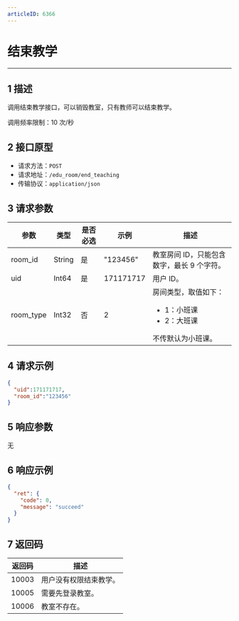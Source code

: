 ```yaml
---
articleID: 6366
---
```

<style>
table th:nth-of-type(1) { min-width: 120px; width: 15%; }
table th:nth-of-type(2) { min-width: 120px; width: 15%; }
table th:nth-of-type(3) { min-width: 120px; width: 15%; }
table th:nth-of-type(4) { min-width: 120px; width: 15%; }
table th:nth-of-type(5) { min-width: 120px; width: 40%; }
table {width: 100%;}
</style>

# 结束教学
---

## 1 描述

调用结束教学接口，可以销毁教室，只有教师可以结束教学。

调用频率限制：10 次/秒


## 2 接口原型

* 请求方法：`POST`
* 请求地址：`/edu_room/end_teaching`
* 传输协议：`application/json`



## 3 请求参数

| 参数    | 类型   | 是否必选 | 示例      | 描述       |
| ------- | ------ | -------- | --------- | ---------- |
| room_id | String | 是       | "123456"  | 教室房间 ID，只能包含数字，最长 9 个字符。 |
| uid     | Int64  | 是       | 171171717 | 用户 ID。     |
| room_type | Int32  | 否	| 2	    | 房间类型，取值如下： <ul><li>1：小班课</li><li>2：大班课</li></ul> 不传默认为小班课。 |


## 4 请求示例

```json
{
  "uid":171171717,
  "room_id":"123456"
}
```



## 5 响应参数

无



## 6 响应示例

```json
{
  "ret": {
    "code": 0,
    "message": "succeed"
  }
}
```



## 7 返回码

| 返回码 | 描述                 |
| ------ | -------------------- |
| 10003  | 用户没有权限结束教学。 |
| 10005  | 需要先登录教室。       |
| 10006  | 教室不存在。           |
